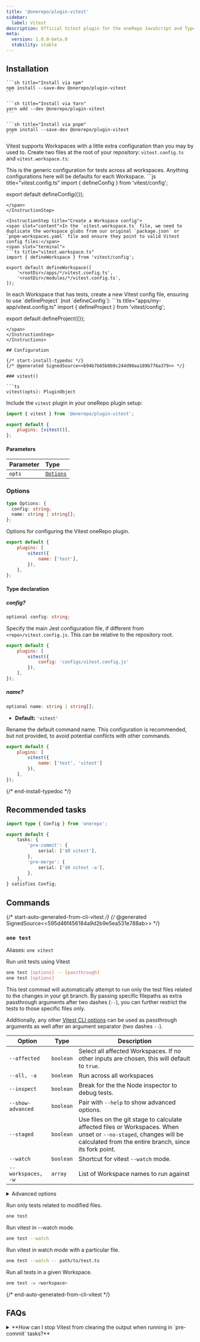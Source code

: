 ```yaml
---
title: '@onerepo/plugin-vitest'
sidebar:
  label: Vitest
description: Official Vitest plugin for the oneRepo JavaScript and TypeScript monorepo toolchain.
meta:
  version: 1.0.0-beta.0
  stability: stable
---
```



## Installation

<Tabs group="pkgmanager">
  <TabItem label="npm">

    ```sh title="Install via npm"
    npm install --save-dev @onerepo/plugin-vitest
    ```

  </TabItem>
  <TabItem label="yarn">

    ```sh title="Install via Yarn"
    yarn add --dev @onerepo/plugin-vitest
    ```

  </TabItem>
  <TabItem label="pnpm">

    ```sh title="Install via pnpm"
    pnpm install --save-dev @onerepo/plugin-vitest
    ```

  </TabItem>
</Tabs>

Vitest supports Workspaces with a little extra configuration than you may by used to. Create two files at the root of your repository: `vitest.config.ts` and `vitest.workspace.ts`:

<Instructions>
<InstructionStep title="Create a root config">
<span slot="content">This is the generic configuration for tests across all workspaces. Anything configurations here will be defaults for each Workspace.</span>
<span slot="terminal">
```js title="vitest.config.ts"
import { defineConfig } from 'vitest/config';

export default defineConfig({});
```
</span>
</InstructionStep>

<InstructionStep title="Create a Workspace config">
<span slot="content">In the `vitest.workspace.ts` file, we need to duplicate the workspace globs from our original `package.json` or `pnpm-workspaces.yaml` file and ensure they point to valid Vitest config files:</span>
<span slot="terminal">
```ts title="vitest.workspace.ts"
import { defineWorkspace } from 'vitest/config';

export default defineWorkspace([
	'<rootDir>/apps/*/vitest.config.ts',
	'<rootDir>/modules/*/vitest.config.ts',
]);
```
</span>
</InstructionStep>
<InstructionStep title="Create each Workspace configs">
<span slot="content">In each Workspace that has tests, create a new Vitest config file, ensuring to use `defineProject` (not `defineConfig`):</span>
<span slot="terminal">
```ts title="apps/my-app/vitest.config.ts"
import { defineProject } from 'vitest/config';

export default defineProject({});
```
</span>
</InstructionStep>
</Instructions>

## Configuration

{/* start-install-typedoc */}
{/* @generated SignedSource<<b94b7b65b0b9c244d90aa189b776a379>> */}

### vitest()

```ts
vitest(opts): PluginObject
```

Include the `vitest` plugin in your oneRepo plugin setup:

```js title="onerepo.config.ts" {1,4}
import { vitest } from '@onerepo/plugin-vitest';

export default {
	plugins: [vitest()],
};
```

#### Parameters

| Parameter | Type                  |
| :-------- | :-------------------- |
| `opts`    | [`Options`](#options) |

### Options

```ts
type Options: {
  config: string;
  name: string | string[];
};
```

Options for configuring the Vitest oneRepo plugin.

```js title="onerepo.config.js"
export default {
	plugins: [
		vitest({
			name: ['test'],
		}),
	],
};
```

#### Type declaration

##### config?

```ts
optional config: string;
```

Specify the main Jest configuration file, if different from `<repo>/vitest.config.js`. This can be relative to the repository root.

```js title="onerepo.config.js"
export default {
	plugins: [
		vitest({
			config: 'configs/vitest.config.js'
		}),
	],
});
```

##### name?

```ts
optional name: string | string[];
```

- **Default:** `'vitest'`

Rename the default command name. This configuration is recommended, but not provided, to avoid potential conflicts with other commands.

```js title="onerepo.config.js"
export default {
	plugins: [
		vitest({
			name: ['test', 'vitest']
		}),
	],
});
```

{/* end-install-typedoc */}

## Recommended tasks

```ts title="./onerepo.config.ts"
import type { Config } from 'onerepo';

export default {
	tasks: {
		'pre-commit': {
			serial: ['$0 vitest'],
		},
		'pre-merge': {
			serial: ['$0 vitest -a'],
		},
	},
} satisfies Config;
```

## Commands

{/* start-auto-generated-from-cli-vitest */}
{/* @generated SignedSource<<595d46f456184a9d2b9e5ea531e788ab>> */}

### `one test`

Aliases: `one vitest`

Run unit tests using Vitest

```sh
one test [options] -- [passthrough]
one test [options]
```

This test commad will automatically attempt to run only the test files related to the changes in your git branch. By passing specific filepaths as extra passthrough arguments after two dashes (`--`), you can further restrict the tests to those specific files only.

Additionally, any other [Vitest CLI options](https://jest.dev/guide/cli.html) can be used as passthrough arguments as well after an argument separator (two dashes `--`).

| Option             | Type      | Description                                                                                                                                                                 |
| ------------------ | --------- | --------------------------------------------------------------------------------------------------------------------------------------------------------------------------- |
| `--affected`       | `boolean` | Select all affected Workspaces. If no other inputs are chosen, this will default to `true`.                                                                                 |
| `--all, -a`        | `boolean` | Run across all workspaces                                                                                                                                                   |
| `--inspect`        | `boolean` | Break for the the Node inspector to debug tests.                                                                                                                            |
| `--show-advanced`  | `boolean` | Pair with `--help` to show advanced options.                                                                                                                                |
| `--staged`         | `boolean` | Use files on the git stage to calculate affected files or Workspaces. When unset or `--no-staged`, changes will be calculated from the entire branch, since its fork point. |
| `--watch`          | `boolean` | Shortcut for vitest `--watch` mode.                                                                                                                                         |
| `--workspaces, -w` | `array`   | List of Workspace names to run against                                                                                                                                      |

<details>

<summary>Advanced options</summary>

| Option          | Type                                      | Description                                                |
| --------------- | ----------------------------------------- | ---------------------------------------------------------- |
| `--config`      | `string`, default: `"./vitest.config.ts"` | Path to the vitest.config file, relative to the repo root. |
| `--from-ref`    | `string`                                  | Git ref to start looking for affected files or workspaces  |
| `--through-ref` | `string`                                  | Git ref to start looking for affected files or workspaces  |

</details>

Run only tests related to modified files.

```sh
one test
```

Run vitest in --watch mode.

```sh
one test --watch
```

Run vitest in watch mode with a particular file.

```sh
one test --watch -- path/to/test.ts
```

Run all tests in a given Workspace.

```sh
one test -w <workspace>
```

{/* end-auto-generated-from-cli-vitest */}

## FAQs

<details>
<summary>**How can I stop Vitest from clearing the output when running in `pre-commit` tasks?**</summary>
We've filed an issue with Vitest, [vitest-dev/vitest#5185](https://github.com/vitest-dev/vitest/issues/5185) in hopes of being able to prevent the screen from clearing automatically from within the oneRepo plugin. However, until that is accepted, you can work around the issue by updating your root Vitest config:

```ts title="./vitest.config.ts"n {4}
import { defineConfig } from 'vitest/config';

export default defineConfig({
	clearScreen: process.argv.includes('--watch'),
});
```

</details>
